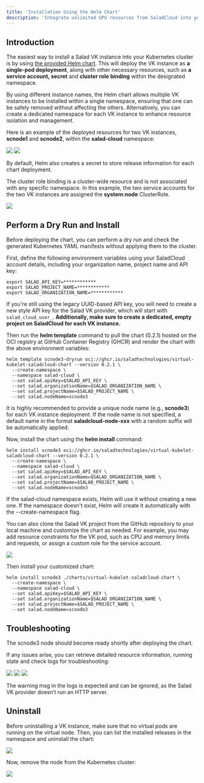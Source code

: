 ```yaml
---
title: 'Installation Using the Helm Chart'
description: 'Integrate unlimited GPU resources from SaladCloud into your Kubernetes clusters'
---
```


## Introduction

The easiest way to install a Salad VK instance into your Kubernetes cluster is by using
[the provided Helm chart](https://github.com/SaladTechnologies/virtual-kubelet-saladcloud/tree/v0.2.1/charts/virtual-kubelet-saladcloud-chart).
This will deploy the VK instance as **a single-pod deployment**, along with other necessary resources, such as **a
service account, secret** and **cluster role binding** within the designated namespace.

By using different instance names, the Helm chart allows multiple VK instances to be installed within a single
namespace, ensuring that one can be safely removed without affecting the others. Alternatively, you can create a
dedicated namespace for each VK instance to enhance resource isolation and management.

Here is an example of the deployed resources for two VK instances, **scnode1** and **scnode2**, within the
**salad-cloud** namespace:

<img src="/guides/kubernetes-integration/images/k8s-nodes.png" />

<img src="/guides/kubernetes-integration/images/k8s-install1.png" />

By default, Helm also creates a secret to store release information for each chart deployment.

The cluster role binding is a cluster-wide resource and is not associated with any specific namespace. In this example,
the two service accounts for the two VK instances are assigned the **system:node** ClusterRole.

<img src="/guides/kubernetes-integration/images/k8s-install2.png" />

## Perform a Dry Run and Install

Before deploying the chart, you can perform a dry run and check the generated Kubernetes YAML manifests without applying
them to the cluster.

First, define the following environment variables using your SaladCloud account details, including your organization
name, project name and API key:

```
export SALAD_API_KEY=************
export SALAD_PROJECT_NAME=************
export SALAD_ORGANIZATION_NAME=************
```

If you're still using the legacy UUID-based API key, you will need to create a new style API key for the Salad VK
provider, which will start with `salad_cloud_user_`. **Additionally, make sure to create a dedicated, empty project on
SaladCloud for each VK instance.**

Then run the **helm template** command to pull the chart (0.2.1) hosted on the OCI registry at GitHub Container Registry
(GHCR) and render the chart with the above environment variables:

```
helm template scnode3-dryrun oci://ghcr.io/saladtechnologies/virtual-kubelet-saladcloud-chart --version 0.2.1 \
  --create-namespace \
  --namespace salad-cloud \
  --set salad.apiKey=$SALAD_API_KEY \
  --set salad.organizationName=$SALAD_ORGANIZATION_NAME \
  --set salad.projectName=$SALAD_PROJECT_NAME \
  --set salad.nodeName=scnode3
```

It is highly recommended to provide a unique node name (e.g., **scnode3**) for each VK instance deployment. If the node
name is not specified, a default name in the format **saladcloud-node-xxx** with a random suffix will be automatically
applied.

Now, install the chart using the **helm install** command:

```
helm install scnode3 oci://ghcr.io/saladtechnologies/virtual-kubelet-saladcloud-chart --version 0.2.1 \
  --create-namespace \
  --namespace salad-cloud \
  --set salad.apiKey=$SALAD_API_KEY \
  --set salad.organizationName=$SALAD_ORGANIZATION_NAME \
  --set salad.projectName=$SALAD_PROJECT_NAME \
  --set salad.nodeName=scnode3
```

If the salad-cloud namespace exists, Helm will use it without creating a new one. If the namespace doesn't exist, Helm
will create it automatically with the --create-namespace flag.

You can also clone the Salad VK project from the GitHub repository to your local machine and customize the chart as
needed. For example, you may add resource constraints for the VK pod, such as CPU and memory limits and requests, or
assign a custom role for the service account.

<img src="/guides/kubernetes-integration/images/k8s-install3.png" />

Then install your customized chart:

```
helm install scnode3 ./charts/virtual-kubelet-saladcloud-chart \
  --create-namespace \
  --namespace salad-cloud \
  --set salad.apiKey=$SALAD_API_KEY \
  --set salad.organizationName=$SALAD_ORGANIZATION_NAME \
  --set salad.projectName=$SALAD_PROJECT_NAME \
  --set salad.nodeName=scnode3
```

## Troubleshooting

The scnode3 node should become ready shortly after deploying the chart.

If any issues arise, you can retrieve detailed resource information, running state and check logs for troubleshooting:

<img src="/guides/kubernetes-integration/images/k8s-install-scnode3.png" />

<img src="/guides/kubernetes-integration/images/k8s-troubleshooting.png" />

<img src="/guides/kubernetes-integration/images/k8s-install-logs1.png" />

The warning msg in the logs is expected and can be ignored, as the Salad VK provider doesn’t run an HTTP server.

## Uninstall

Before uninstalling a VK instance, make sure that no virtual pods are running on the virtual node. Then, you can list
the installed releases in the namespace and uninstall the chart:

<img src="/guides/kubernetes-integration/images/k8s-uninstall.png" />

Now, remove the node from the Kubernetes cluster:

<img src="/guides/kubernetes-integration/images/k8s-delete-node.png" />
